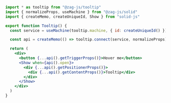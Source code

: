 ```jsx
import * as tooltip from "@zag-js/tooltip"
import { normalizeProps, useMachine } from "@zag-js/solid"
import { createMemo, createUniqueId, Show } from "solid-js"

export function Tooltip() {
  const service = useMachine(tooltip.machine, { id: createUniqueId() })

  const api = createMemo(() => tooltip.connect(service, normalizeProps))

  return (
    <div>
      <button {...api().getTriggerProps()}>Hover me</button>
      <Show when={api().open}>
        <div {...api().getPositionerProps()}>
          <div {...api().getContentProps()}>Tooltip</div>
        </div>
      </Show>
    </div>
  )
}
```
